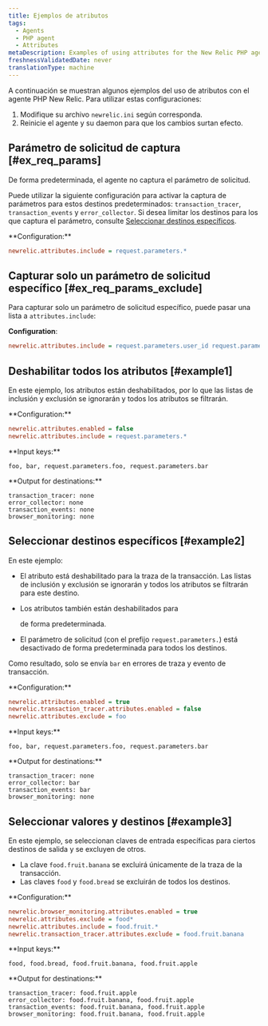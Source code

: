 ```yaml
---
title: Ejemplos de atributos
tags:
  - Agents
  - PHP agent
  - Attributes
metaDescription: Examples of using attributes for the New Relic PHP agent.
freshnessValidatedDate: never
translationType: machine
---
```


A continuación se muestran algunos ejemplos del uso de atributos con el agente PHP New Relic. Para utilizar estas configuraciones:

1. Modifique su archivo `newrelic.ini` según corresponda.
2. Reinicie el agente y su daemon para que los cambios surtan efecto.

## Parámetro de solicitud de captura [#ex_req_params]

De forma predeterminada, el agente no captura el parámetro de solicitud.

Puede utilizar la siguiente configuración para activar la captura de parámetros para estos destinos predeterminados: `transaction_tracer`, `transaction_events` y `error_collector`. Si desea limitar los destinos para los que captura el parámetro, consulte [Seleccionar destinos específicos](#example2).

<DoNotTranslate>
  **Configuration:**
</DoNotTranslate>

```ini
newrelic.attributes.include = request.parameters.*
```

## Capturar solo un parámetro de solicitud específico [#ex_req_params_exclude]

Para capturar solo un parámetro de solicitud específico, puede pasar una lista a `attributes.include`:

<DoNotTranslate>**Configuration**</DoNotTranslate>:

```ini
newrelic.attributes.include = request.parameters.user_id request.parameters.product_id
```

## Deshabilitar todos los atributos [#example1]

En este ejemplo, los atributos están deshabilitados, por lo que las listas de inclusión y exclusión se ignorarán y todos los atributos se filtrarán.

<DoNotTranslate>
  **Configuration:**
</DoNotTranslate>

```ini
newrelic.attributes.enabled = false
newrelic.attributes.include = request.parameters.*
```

<DoNotTranslate>
  **Input keys:**
</DoNotTranslate>

```
foo, bar, request.parameters.foo, request.parameters.bar
```

<DoNotTranslate>
  **Output for destinations:**
</DoNotTranslate>

```
transaction_tracer: none
error_collector: none
transaction_events: none
browser_monitoring: none
```

## Seleccionar destinos específicos [#example2]

En este ejemplo:

* El atributo está deshabilitado para la traza de la transacción. Las listas de inclusión y exclusión se ignorarán y todos los atributos se filtrarán para este destino.

* Los atributos también están deshabilitados para

  <InlinePopover type="browser"/>

  de forma predeterminada.

* El parámetro de solicitud (con el prefijo `request.parameters.`) está desactivado de forma predeterminada para todos los destinos.

Como resultado, solo se envía `bar` en errores de traza y evento de transacción.

<DoNotTranslate>
  **Configuration:**
</DoNotTranslate>

```ini
newrelic.attributes.enabled = true
newrelic.transaction_tracer.attributes.enabled = false
newrelic.attributes.exclude = foo
```

<DoNotTranslate>
  **Input keys:**
</DoNotTranslate>

```
foo, bar, request.parameters.foo, request.parameters.bar
```

<DoNotTranslate>
  **Output for destinations:**
</DoNotTranslate>

```
transaction_tracer: none
error_collector: bar
transaction_events: bar
browser_monitoring: none
```

## Seleccionar valores y destinos [#example3]

En este ejemplo, se seleccionan claves de entrada específicas para ciertos destinos de salida y se excluyen de otros.

* La clave `food.fruit.banana` se excluirá únicamente de la traza de la transacción.
* Las claves `food` y `food.bread` se excluirán de todos los destinos.

<DoNotTranslate>
  **Configuration:**
</DoNotTranslate>

```ini
newrelic.browser_monitoring.attributes.enabled = true
newrelic.attributes.exclude = food*
newrelic.attributes.include = food.fruit.*
newrelic.transaction_tracer.attributes.exclude = food.fruit.banana
```

<DoNotTranslate>
  **Input keys:**
</DoNotTranslate>

```
food, food.bread, food.fruit.banana, food.fruit.apple
```

<DoNotTranslate>
  **Output for destinations:**
</DoNotTranslate>

```
transaction_tracer: food.fruit.apple
error_collector: food.fruit.banana, food.fruit.apple
transaction_events: food.fruit.banana, food.fruit.apple
browser_monitoring: food.fruit.banana, food.fruit.apple
```